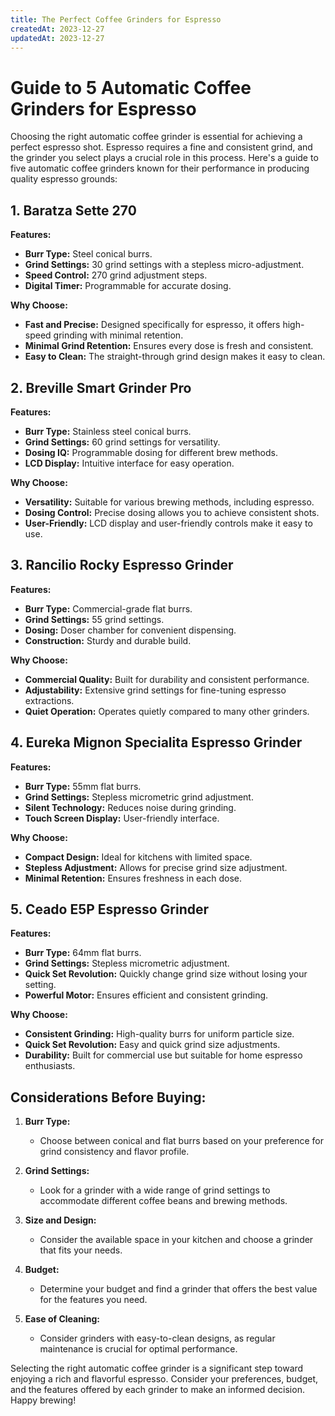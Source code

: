```yaml
---
title: The Perfect Coffee Grinders for Espresso
createdAt: 2023-12-27
updatedAt: 2023-12-27
---
```


# Guide to 5 Automatic Coffee Grinders for Espresso

Choosing the right automatic coffee grinder is essential for achieving a perfect espresso shot. Espresso requires a fine and consistent grind, and the grinder you select plays a crucial role in this process. Here's a guide to five automatic coffee grinders known for their performance in producing quality espresso grounds:

## 1. Baratza Sette 270

**Features:**
- **Burr Type:** Steel conical burrs.
- **Grind Settings:** 30 grind settings with a stepless micro-adjustment.
- **Speed Control:** 270 grind adjustment steps.
- **Digital Timer:** Programmable for accurate dosing.

**Why Choose:**
- **Fast and Precise:** Designed specifically for espresso, it offers high-speed grinding with minimal retention.
- **Minimal Grind Retention:** Ensures every dose is fresh and consistent.
- **Easy to Clean:** The straight-through grind design makes it easy to clean.

## 2. Breville Smart Grinder Pro

**Features:**
- **Burr Type:** Stainless steel conical burrs.
- **Grind Settings:** 60 grind settings for versatility.
- **Dosing IQ:** Programmable dosing for different brew methods.
- **LCD Display:** Intuitive interface for easy operation.

**Why Choose:**
- **Versatility:** Suitable for various brewing methods, including espresso.
- **Dosing Control:** Precise dosing allows you to achieve consistent shots.
- **User-Friendly:** LCD display and user-friendly controls make it easy to use.

## 3. Rancilio Rocky Espresso Grinder

**Features:**
- **Burr Type:** Commercial-grade flat burrs.
- **Grind Settings:** 55 grind settings.
- **Dosing:** Doser chamber for convenient dispensing.
- **Construction:** Sturdy and durable build.

**Why Choose:**
- **Commercial Quality:** Built for durability and consistent performance.
- **Adjustability:** Extensive grind settings for fine-tuning espresso extractions.
- **Quiet Operation:** Operates quietly compared to many other grinders.

## 4. Eureka Mignon Specialita Espresso Grinder

**Features:**
- **Burr Type:** 55mm flat burrs.
- **Grind Settings:** Stepless micrometric grind adjustment.
- **Silent Technology:** Reduces noise during grinding.
- **Touch Screen Display:** User-friendly interface.

**Why Choose:**
- **Compact Design:** Ideal for kitchens with limited space.
- **Stepless Adjustment:** Allows for precise grind size adjustment.
- **Minimal Retention:** Ensures freshness in each dose.

## 5. Ceado E5P Espresso Grinder

**Features:**
- **Burr Type:** 64mm flat burrs.
- **Grind Settings:** Stepless micrometric adjustment.
- **Quick Set Revolution:** Quickly change grind size without losing your setting.
- **Powerful Motor:** Ensures efficient and consistent grinding.

**Why Choose:**
- **Consistent Grinding:** High-quality burrs for uniform particle size.
- **Quick Set Revolution:** Easy and quick grind size adjustments.
- **Durability:** Built for commercial use but suitable for home espresso enthusiasts.

## Considerations Before Buying:

1. **Burr Type:**
   - Choose between conical and flat burrs based on your preference for grind consistency and flavor profile.

2. **Grind Settings:**
   - Look for a grinder with a wide range of grind settings to accommodate different coffee beans and brewing methods.

3. **Size and Design:**
   - Consider the available space in your kitchen and choose a grinder that fits your needs.

4. **Budget:**
   - Determine your budget and find a grinder that offers the best value for the features you need.

5. **Ease of Cleaning:**
   - Consider grinders with easy-to-clean designs, as regular maintenance is crucial for optimal performance.

Selecting the right automatic coffee grinder is a significant step toward enjoying a rich and flavorful espresso. Consider your preferences, budget, and the features offered by each grinder to make an informed decision. Happy brewing!